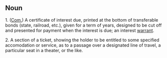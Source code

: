 == Noun ==

1. ([[Com.]]) A certificate of interest due, printed at the  bottom of transferable bonds (state, railroad, etc.), given for a term of years, designed to be cut off and presented for payment when the interest is due; an interest [[warrant]].

2. A section of a ticket, showing the holder to be entitled  to some specified accomodation or service, as to a passage over a designated line of travel, a particular seat in a theater, or the like.
